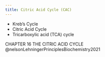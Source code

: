 ```yaml
---
title: Citric Acid Cycle (CAC)
---
```


:::{.callout title="AKA"}

- Kreb's Cycle
- Citric Acid Cycle
- Tricarboxylic acid (TCA) cycle
:::

:::{.callout}
CHAPTER 16 THE CITRIC ACID CYCLE @nelsonLehningerPrinciplesBiochemistry2021
:::